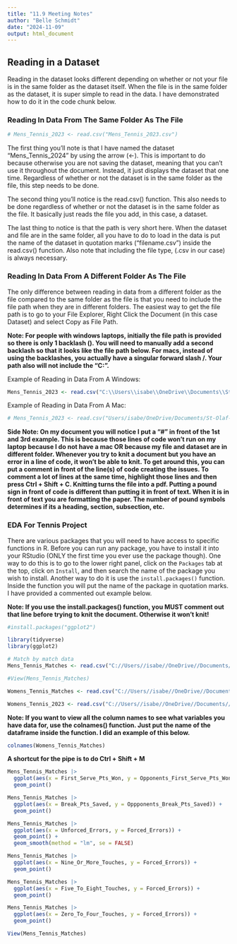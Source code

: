 ```yaml
---
title: "11.9 Meeting Notes"
author: "Belle Schmidt"
date: "2024-11-09"
output: html_document
---
```


## Reading in a Dataset

Reading in the dataset looks different depending on whether or not your file is in the same folder as the dataset itself. When the file is in the same folder as the dataset, it is super simple to read in the data. I have demonstrated how to do it in the code chunk below. 

### Reading In Data From The Same Folder As The File

```r
# Mens_Tennis_2023 <- read.csv("Mens_Tennis_2023.csv")
```

The first thing you'll note is that I have named the dataset "Mens_Tennis_2024" by using the arrow (<-). This is important to do because otherwise you are not saving the dataset, meaning that you can't use it throughout the document. Instead, it just displays the dataset that one time. Regardless of whether or not the dataset is in the same folder as the file, this step needs to be done. 

The second thing you'll notice is the read.csv() function. This also needs to be done regardless of whether or not the dataset is in the same folder as the file. It basically just reads the file you add, in this case, a dataset. 

The last thing to notice is that the path is very short here. When the dataset and file are in the same folder, all you have to do to load in the data is put the name of the dataset in quotation marks ("filename.csv") inside the read.csv() function. Also note that including the file type, (.csv in our case) is always necessary. 

### Reading In Data From A Different Folder As The File

The only difference between reading in data from a different folder as the file compared to the same folder as the file is that you need to include the file path when they are in different folders. The easiest way to get the file path is to go to your File Explorer, Right Click the Document (in this case Dataset) and select Copy as File Path. 

**Note: For people with windows laptops, initially the file path is provided so there is only 1 backlash (\). You will need to manually add a second backlash so that it looks like the file path below. For macs, instead of using the backlashes, you actually have a singular forward slash /. Your path also will not include the "C:".** 

Example of Reading in Data From A Windows:
```r
Mens_Tennis_2023 <- read.csv("C:\\Users\\isabe\\OneDrive\\Documents\\St-Olaf-Sports-Analytics-Club\\Belle Schmidt\\Tennis\\Mens_Tennis_2023.csv")
```

Example of Reading in Data From A Mac:
```r
# Mens_Tennis_2023 <- read.csv("Users/isabe/OneDrive/Documents/St-Olaf-Sports-Analytics-Club/Belle Schmidt/Tennis/Mens_Tennis_2023.csv")
```

**Side Note: On my document you will notice I put a "#" in front of the 1st and 3rd example. This is because those lines of code won't run on my laptop because I do not have a mac OR because my file and dataset are in different folder. Whenever you try to knit a document but you have an error in a line of code, it won't be able to knit. To get around this, you can put a comment in front of the line(s) of code creating the issues. To comment a lot of lines at the same time, highlight those lines and then press Ctrl + Shift + C. Knitting turns the file into a pdf. Putting a pound sign in front of code is different than putting it in front of text. When it is in front of text you are formatting the paper. The number of pound symbols determines if its a heading, section, subsection, etc.**

### EDA For Tennis Project

There are various packages that you will need to have access to specific functions in R. Before you can run any package, you have to install it into your RStudio (ONLY the first time you ever use the package though). One way to do this is to go to the lower right panel, click on the `Packages` tab at the top, click on `Install`, and then search the name of the package you wish to install. Another way to do it is use the `install.packages()` function. Inside the function you will put the name of the package in quotation marks. I have provided a commented out example below. 

**Note: If you use the install.packages() function, you MUST comment out that line before trying to knit the document. Otherwise it won't knit!**

```r
#install.packages("ggplot2")
```

```r
library(tidyverse)
library(ggplot2)
```


```r
# Match by match data
Mens_Tennis_Matches <- read.csv("C://Users//isabe//OneDrive//Documents//St-Olaf-Sports-Analytics-Club//Belle Schmidt//Tennis//Mens_Tennis_Matches.csv")

#View(Mens_Tennis_Matches)
```

```r
Womens_Tennis_Matches <- read.csv("C://Users//isabe//OneDrive//Documents//St-Olaf-Sports-Analytics-Club//Belle Schmidt//Tennis//Womens_Tennis_Matches.csv")

```

```r
Womens_Tennis_2023 <- read.csv("C://Users//isabe//OneDrive//Documents//St-Olaf-Sports-Analytics-Club//Belle Schmidt//Tennis//Womens_Tennis_2023.csv")
```

**Note: If you want to view all the column names to see what variables you have data for, use the colnames() function. Just put the name of the dataframe inside the function. I did an example of this below.**

```r
colnames(Womens_Tennis_Matches)
```

**A shortcut for the pipe is to do Ctrl + Shift + M**

```r
Mens_Tennis_Matches |> 
  ggplot(aes(x = First_Serve_Pts_Won, y = Opponents_First_Serve_Pts_Won)) +
  geom_point() 
```

```r
Mens_Tennis_Matches |> 
  ggplot(aes(x = Break_Pts_Saved, y = Oppponents_Break_Pts_Saved)) +
  geom_point()
```

```r
Mens_Tennis_Matches |> 
  ggplot(aes(x = Unforced_Errors, y = Forced_Errors)) +
  geom_point() +
  geom_smooth(method = "lm", se = FALSE)
```

```r
Mens_Tennis_Matches |> 
  ggplot(aes(x = Nine_Or_More_Touches, y = Forced_Errors)) +
  geom_point()
```

```r
Mens_Tennis_Matches |> 
  ggplot(aes(x = Five_To_Eight_Touches, y = Forced_Errors)) +
  geom_point()
```
```r
Mens_Tennis_Matches |> 
  ggplot(aes(x = Zero_To_Four_Touches, y = Forced_Errors)) +
  geom_point()
```

```r
View(Mens_Tennis_Matches)
```


